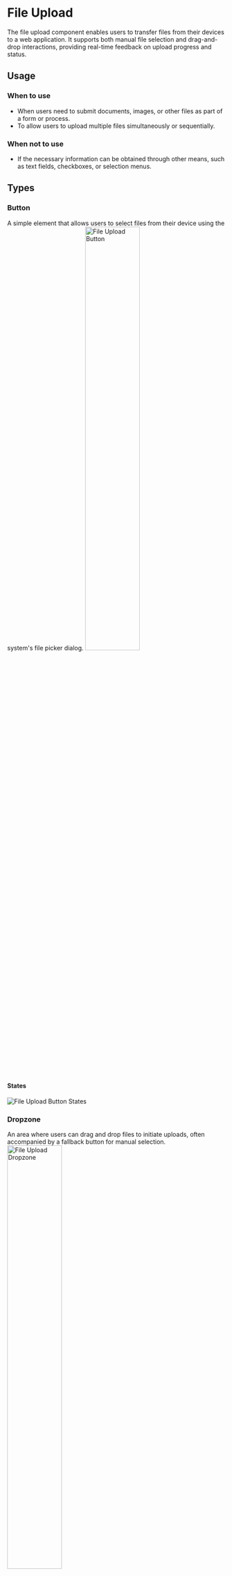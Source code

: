 

<Meta of={FileUploadStories} />

# File Upload
The file upload component enables users to transfer files from their devices to a web application. It supports both manual file selection and drag-and-drop interactions, providing real-time feedback on upload progress and status.

## Usage
### When to use
- When users need to submit documents, images, or other files as part of a form or process.
- To allow users to upload multiple files simultaneously or sequentially.

### When not to use
- If the necessary information can be obtained through other means, such as text fields, checkboxes, or selection menus.

## Types
### Button
A simple element that allows users to select files from their device using the system's file picker dialog.
<img src={FileUploadButton} alt="File Upload Button" width="50%" />

#### States
<img src={FileUploadButtonStates} alt="File Upload Button States" />

### Dropzone
An area where users can drag and drop files to initiate uploads, often accompanied by a fallback button for manual selection.
<img src={FileUploadDropzone} alt="File Upload Dropzone" width="50%" />

#### States
<img src={FileUploadDropzoneStates} alt="File Upload Dropzone States" />

## File Upload List Items
Each file selected for upload is represented by an individual list item within the file upload component. These items display pertinent information and status indicators, ensuring users are informed about the progress and outcome of each file upload.

<img src={FileUploadListItemStates} alt="File Upload List Item States" width="50%" />

## Examples
### Using as button
<img src={FileUploadButtonExample} alt="File Upload Button Example" />

### Using as dropzone
<img src={FileUploadDropzoneExample} alt="File Upload Dropzone Example" />
